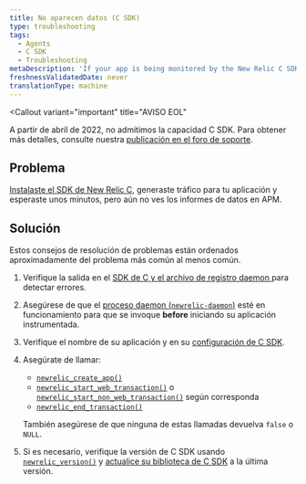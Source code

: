 ```yaml
---
title: No aparecen datos (C SDK)
type: troubleshooting
tags:
  - Agents
  - C SDK
  - Troubleshooting
metaDescription: 'If your app is being monitored by the New Relic C SDK but isn''t reporting data, follow these troubleshooting tips.'
freshnessValidatedDate: never
translationType: machine
---
```


<Callout
  variant="important"
  title="AVISO EOL"
>
  A partir de abril de 2022, no admitimos la capacidad C SDK. Para obtener más detalles, consulte nuestra [publicación en el foro de soporte](https://discuss.newrelic.com/t/q1-bulk-eol-announcement-fy23/181744).
</Callout>

## Problema

[Instalaste el SDK de New Relic C](/docs/install-c-agent-compile-link-your-code), generaste tráfico para tu aplicación y esperaste unos minutos, pero aún no ves los informes de datos en APM.

## Solución

Estos consejos de resolución de problemas están ordenados aproximadamente del problema más común al menos común.

1. Verifique la salida en el [SDK de C y el archivo de registro daemon ](/docs/generate-logs-troubleshooting-c-sdk)para detectar errores.

2. Asegúrese de que el [proceso daemon (`newrelic-daemon`)](/docs/install-c-sdk-compile-link-your-code#daemon) esté en funcionamiento para que se invoque <DNT>**before**</DNT> iniciando su aplicación instrumentada.

3. Verifique el nombre de su aplicación y <InlinePopover type="licenseKey"/>en su [configuración de C SDK](/docs/c-sdk-configuration).

4. Asegúrate de llamar:

   * [`newrelic_create_app()`](https://newrelic.github.io/c-sdk/libnewrelic_8h.html#a61dd90439ae3cc5060021f6ab4701132)
   * [`newrelic_start_web_transaction()`](https://newrelic.github.io/c-sdk/libnewrelic_8h.html#adbf7c1fa57482f6e0a7f291e0b5ec80f) o [`newrelic_start_non_web_transaction()`](https://newrelic.github.io/c-sdk/libnewrelic_8h.html#a88648cc287f8d7e371139dc3809b7afb) según corresponda
   * [`newrelic_end_transaction()`](https://newrelic.github.io/c-sdk/libnewrelic_8h.html#acbd88933d620c21b7b19f12b6f042da8)

   También asegúrese de que ninguna de estas llamadas devuelva `false` o `NULL`.

5. Si es necesario, verifique la versión de C SDK usando [`newrelic_version()`](https://newrelic.github.io/c-sdk/libnewrelic_8h.html#a8aec87e54af38e466fc5f715ef591d10) y [actualice su biblioteca de C SDK](/docs/update-your-c-sdk-library) a la última versión.